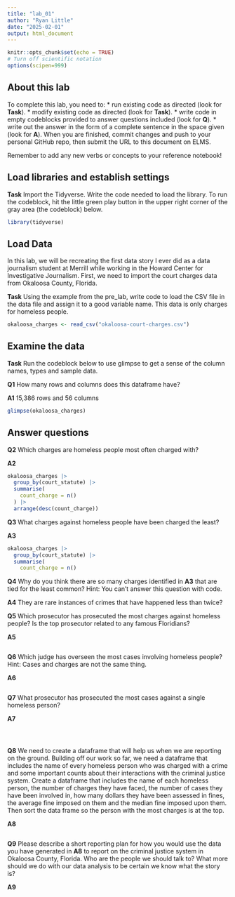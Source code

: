 ```yaml
---
title: "lab_01"
author: "Ryan Little"
date: "2025-02-01"
output: html_document
---
```


```r
knitr::opts_chunk$set(echo = TRUE)
# Turn off scientific notation
options(scipen=999)
```

## About this lab

To complete this lab, you need to: \* run existing code as directed (look for **Task**). \* modify existing code as directed (look for **Task**). \* write code in empty codeblocks provided to answer questions included (look for **Q**). \* write out the answer in the form of a complete sentence in the space given (look for **A**). When you are finished, commit changes and push to your personal GitHub repo, then submit the URL to this document on ELMS.

Remember to add any new verbs or concepts to your reference notebook!

## Load libraries and establish settings

**Task** Import the Tidyverse. Write the code needed to load the library. To run the codeblock, hit the little green play button in the upper right corner of the gray area (the codeblock) below.

```r
library(tidyverse)
```

## Load Data

In this lab, we will be recreating the first data story I ever did as a data journalism student at Merrill while working in the Howard Center for Investigative Journalism. First, we need to import the court charges data from Okaloosa County, Florida.

**Task** Using the example from the pre_lab, write code to load the CSV file in the data file and assign it to a good variable name. This data is only charges for homeless people.

```r
okaloosa_charges <- read_csv("okaloosa-court-charges.csv")
```

## Examine the data

**Task** Run the codeblock below to use glimpse to get a sense of the column names, types and sample data.

**Q1** How many rows and columns does this dataframe have?

**A1** 15,386 rows and 56 columns

```r
glimpse(okaloosa_charges)
```

## Answer questions

**Q2** Which charges are homeless people most often charged with?

**A2**

```r
okaloosa_charges |>
  group_by(court_statute) |>
  summarise(
    count_charge = n()
  ) |>
  arrange(desc(count_charge))
```

**Q3** What charges against homeless people have been charged the least?

**A3**

```r
okaloosa_charges |>
  group_by(court_statute) |>
  summarise(
    count_charge = n()
```

**Q4** Why do you think there are so many charges identified in **A3** that are tied for the least common? Hint: You can't answer this question with code.

**A4** They are rare instances of crimes that have happened less than twice?

**Q5** Which prosecutor has prosecuted the most charges against homeless people? Is the top prosecutor related to any famous Floridians?

**A5**

```r

```



**Q6** Which judge has overseen the most cases involving homeless people? Hint: Cases and charges are not the same thing.

**A6**

```r

```


**Q7** What prosecutor has prosecuted the most cases against a single homeless person?

**A7**

```r
```


```r
```


```r
```

**Q8** We need to create a dataframe that will help us when we are reporting on the ground. Building off our work so far, we need a dataframe that includes the name of every homeless person who was charged with a crime and some important counts about their interactions with the criminal justice system. Create a dataframe that includes the name of each homeless person, the number of charges they have faced, the number of cases they have been involved in, how many dollars they have been assessed in fines, the average fine imposed on them and the median fine imposed upon them. Then sort the data frame so the person with the most charges is at the top. 

**A8**

```r

```

**Q9** Please describe a short reporting plan for how you would use the data you have generated in **A8** to report on the criminal justice system in Okaloosa County, Florida. Who are the people we should talk to? What more should we do with our data analysis to be certain we know what the story is?

**A9**